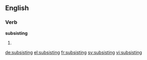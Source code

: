 ==English==

===Verb===
'''subsisting'''

# {{present participle of|subsist}}

[[de:subsisting]]
[[el:subsisting]]
[[fr:subsisting]]
[[sv:subsisting]]
[[vi:subsisting]]
